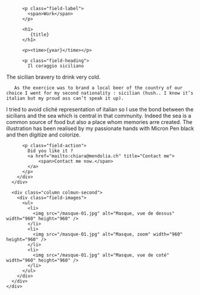 

<Layout class="work" title={title}>
  <main class="region-content work">
    <div class="region">
      <div class="column column-first">
        <div class="field-body">

          <p class="field-label">
            <span>Work</span>
          </p>

          <h1>
             {title}
          </h1>

          <p><time>{year}</time></p>

          <p class="field-heading">
            Il coraggio siciliano

The sicilian bravery to drink very cold.

</p>

       As the exercice was to brand a local beer of the country of our choice I went for my second nationality : sicilian (hush.. I know it’s italian but my proud ass can’t speak it up).

I tried to avoid cliché representation of italian so I use the bond between the sicilians and the sea which is central in that community. Indeed the sea is a common source of food but also a place whom memories arre created.
The illustration has been realised by my passionate hands with Micron Pen black and then digitize and colorize.

          <p class="field-action">
            Did you like it ?
            <a href="mailto:chiara@mendolia.ch" title="Contact me">
                <span>Contact me now.</span>
            </a>
          </p>
        </div>
      </div>

      <div class="column colmun-second">
        <div class="field-images">
          <ul>
            <li>
              <img src="/masque-01.jpg" alt="Masque, vue de dessus" width="960" height="960" />
            </li>
            <li>
              <img src="/masque-01.jpg" alt="Masque, zoom" width="960" height="960" />
            </li>
            <li>
              <img src="/masque-01.jpg" alt="Masque, vue de coté" width="960" height="960" />
            </li>
          </ul>
        </div>
      </div>
    </div>

  </main>
</Layout>
